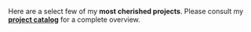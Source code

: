 Here are a select few of my **most cherished projects**. Please consult my **[project catalog](/projects)** for a complete overview.

